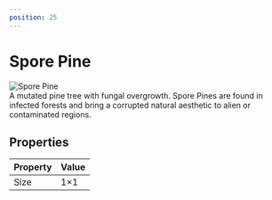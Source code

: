 ```yaml
---
position: 25
---
```


# Spore Pine

<div
  style={{
    maxWidth: 720,
    margin: '0 auto',
    padding: '24px 16px',
  }}
>
  <div
    style={{
      display: 'flex',
      gap: 24,
      flexWrap: 'wrap',
      alignItems: 'flex-start',
      justifyContent: 'center',
    }}
  >
    <img
      src="https://image.mindustry-tool.com//docs/mindustry/blocks/environment/spore-pine.p.png"
      alt="Spore Pine"
      style={{
        width: 256,
        border: '2px solid #444',
        borderRadius: 8,
        imageRendering: 'pixelated',
      }}
    />
    <div
      style={{
        maxWidth: 340,
        fontStyle: 'italic',
        lineHeight: 1.4,
        color: '#ccc',
      }}
    >
      A mutated pine tree with fungal overgrowth. Spore Pines are found in infected forests and bring a corrupted natural aesthetic to alien or contaminated regions.
    </div>
  </div>

  <h2 id="properties" style={{ margin: '32px 0 12px' }}>Properties</h2>

  <table
    style={{
      width: '100%',
      borderCollapse: 'collapse',
      background: '#111',
      border: '1px solid #333',
      borderRadius: 8,
      overflow: 'hidden',
    }}
  >
    <thead>
      <tr style={{ background: '#1d1d1d' }}>
        <th style={{ padding: 10, borderBottom: '1px solid #333', textAlign: 'left', width: '45%' }}>
          Property
        </th>
        <th style={{ padding: 10, borderBottom: '1px solid #333', textAlign: 'left' }}>
          Value
        </th>
      </tr>
    </thead>
    <tbody>
      <tr>
        <td style={{ padding: 10, fontWeight: 500 }}>Size</td>
        <td style={{ padding: 10 }}>1×1</td>
      </tr>
    </tbody>
  </table>
</div>
